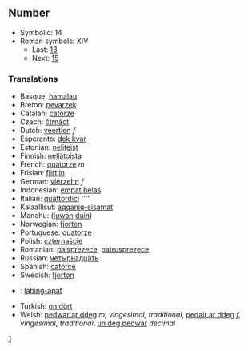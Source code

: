 ==Number==

*Symbolic: 14
*Roman symbols: XIV
**Last: [[thirteen|13]]
**Next: [[fifteen|15]]

===Translations===

*Basque: [[hamalau]]
*Breton: [[pevarzek]]
*Catalan: [[catorze]]
*Czech: [[čtrnáct]]
*Dutch: [[veertien]] ''f''
*Esperanto: [[dek kvar]]
*Estonian: [[neliteist]]
*Finnish: [[neljätoista]]
*French: [[quatorze]] ''m''
*Frisian: [[fjirtjin]]
*German: [[vierzehn]] ''f''
*Indonesian: [[empat belas]]
*Italian: [[quattordici]] ''''
*Kalaallisut: [[aqqaniq-sisamat]]
*Manchu: ([[juwan]] [[duin]])
*Norwegian: [[fjorten]]
*Portuguese: [[quatorze]]
*Polish: [[czternaście]]
*Romanian: [[paisprezece]], [[patrusprezece]]
*Russian: [[четырнадцать]]
*Spanish: [[catorce]]
*Swedish: [[fjorton]]
*{{tl}}: [[labing-apat]]
*Turkish: [[on dört]]
*Welsh: [[pedwar ar ddeg]] ''m, vingesimal, traditional'', [[pedair ar ddeg]] ''f, vingesimal, traditional'', [[un deg pedwar]] ''decimal''

[[Category:English cardinal numbers|1]]
